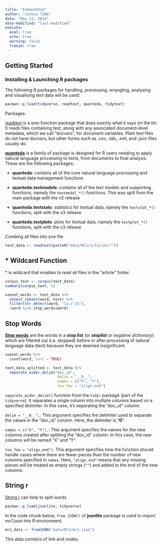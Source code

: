 ```yaml
---
title: "InHandsEx5"
author: "Joshua TING"
date: "May 11, 2024"
date-modified: "last-modified"
execute:
  eval: true
  echo: true
  warning: false
  freeze: true
---
```


## Getting Started

### Installing & Launching R packages

The following R packages for handling, processing, wrangling, analysing and visualising text data will be used:

```r
pacman::p_load(tidyverse, readtext, quanteda, tidytext)
```

Packages:

[readtext](https://readtext.quanteda.io/) is a one-function package that does exactly what it says on the tin: It reads files containing text, along with any associated document-level metadata, which we call “docvars”, for document variables. Plain text files do not have docvars, but other forms such as .csv, .tab, .xml, and .json files usually do.

[**quanteda**](https://quanteda.io/) is a family of package is designed for R users needing to apply natural language processing to texts, from documents to final analysis. These are the following packages:

-   **quanteda**: contains all of the core natural language processing and textual data management functions

-   **quanteda.textmodels**: contains all of the text models and supporting functions, namely the `textmodel_*()` functions. This was split from the main package with the v2 release

-   **quanteda.textstats**: statistics for textual data, namely the `textstat_*()` functions, split with the v3 release

-   **quanteda.textplots**: plots for textual data, namely the `textplot_*()` functions, split with the v3 release

Combing all files into one file

```r
text_data <- readtext(paste0("data/MC1/articles/*"))
```

::: callout-note
## \* Wildcard Function

\* is wildcard that enables to read all files in the "article" folder
:::

```r

corpus_text <- corpus(text_data)
summary(corpus_text, 5)

```

```r
usenet_words <- text_data %>%
  unnest_tokens(word, text) %>%
  filter(str_detect(word, "[a-z']$"),
  !word %in% stop_words$word)
```

::: callout-note
## Stop Words

[**Stop words**](https://en.wikipedia.org/wiki/Stop_word) are the words in a **stop list** (or ***stoplist*** or *negative dictionary*) which are filtered out (i.e. stopped) before or after processing of natural language data (text) because they are deemed insignificant.
:::

```r
usenet_words %>%
  count(word, sort = TRUE)
```

```r
text_data_splitted <- text_data %>%
  separate_wider_delim("doc_id",
                        delim = "__0__",
                        names = c("X", "Y"),
                        too_few = "align_end")
```

`separate_wider_delim()` function from the `tidyr` package (part of the `tidyverse`). It separates a single column into multiple columns based on a specified delimiter. In this case, it's separating the "doc_id" column.

`delim = "__0__",`: This argument specifies the delimiter used to separate the values in the "doc_id" column. Here, the delimiter is "**0**".

`names = c("X", "Y"),`: This argument specifies the names for the new columns created after splitting the "doc_id" column. In this case, the new columns will be named "X" and "Y".

`too_few = "align_end")`: This argument specifies how the function should handle cases where there are fewer pieces than the number of new columns specified in `names`. Here, `"align_end"` means that any missing pieces will be treated as empty strings (`""`) and added to the end of the new columns.

::: callout-note
## String r

[String r](https://stringr.tidyverse.org/) can help to split words
:::

```r
pacman::p_load(jsonlite, tidyverse)
```

In the code chunk below, `from JSON()` of **jsonlite** package is used to import *mc1.json* into R environment.

```r
mc1_data <- fromJSON("data/MC1/mc1.json")
```

This data contains of link and nodes.
